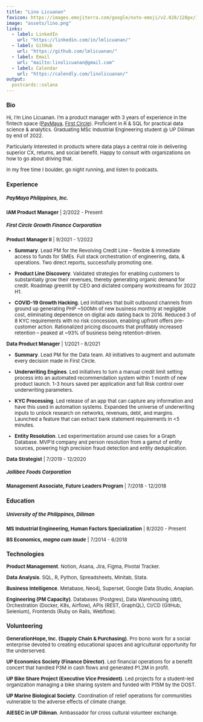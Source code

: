 ```yaml
---
title: "Lino Licuanan"
favicon: https://images.emojiterra.com/google/noto-emoji/v2.028/128px/1f44b.png
image: "assets/lino.png"
links:
  - label: LinkedIn
    url: "https://linkedin.com/in/lmlicuanan/"
  - label: GitHub
    url: "https://github.com/lmlicuanan/"
  - label: Email
    url: "mailto:linolicuanan@gmail.com"
  - label: Calendar
    url: "https://calendly.com/linolicuanan/"
output:
  postcards::solana
---
```


<head>
<!-- Global site tag (gtag.js) - Google Analytics -->
<script async src="https://www.googletagmanager.com/gtag/js?id=G-9MHZYW9421"></script>
<script>
  window.dataLayer = window.dataLayer || [];
  function gtag(){dataLayer.push(arguments);}
  gtag('js', new Date());

  gtag('config', 'G-9MHZYW9421');
</script>
</head>

<font size="2">

### Bio

Hi, I'm Lino Licuanan. I'm a product manager with 3 years of experience in the fintech space (<a href=https://www.paymaya.com>PayMaya</a>, <a href=https://www.firstcircle.ph>First Circle</a>). Proficient in R & SQL for practical data science & analytics. Graduating MSc Industrial Engineering student @ UP Diliman by end of 2022.

Particularly interested in products where data plays a central role in delivering superior CX, returns, and social benefit. Happy to consult with organizations on how to go about driving that.

In my free time I boulder, go night running, and listen to podcasts.
 
### Experience

##### PayMaya Philippines, Inc.

**IAM Product Manager** | 2/2022 - Present

##### First Circle Growth Finance Corporation

**Product Manager II** | 9/2021 - 1/2022

* **Summary**. Lead PM for the Revolving Credit Line – flexible & immediate access to funds for SMEs. Full stack orchestration of engineering, data, & operations. Two direct reports, successfully promoting one.

* **Product Line Discovery**. Validated strategies for enabling customers to substantially grow their revenues, thereby generating organic demand for credit. Roadmap greenlit by CEO and dictated company workstreams for 2022 H1.

* **COVID-19 Growth Hacking**. Led initiatives that built outbound channels from ground up generating PHP ~500Mn of new business monthly at negligible cost, eliminating dependence on digital ads dating back to 2016. Reduced 3 of 8 KYC requirements with no risk concession, enabling upfront offers pre-customer action. Rationalized pricing discounts that profitably increased retention – peaked at ~93% of business being retention-driven.

**Data Product Manager** | 1/2021 - 8/2021

* **Summary**. Lead PM for the Data team. All initiatives to augment and automate every decision made in First Circle.

* **Underwriting Engines**. Led initiatives to turn a manual credit limit setting process into an automated recommendation system within 1 month of new product launch. 1-3 hours saved per application and full Risk control over underwriting parameters.

* **KYC Processing**. Led release of an app that can capture any information and have this used in automation systems. Expanded the universe of underwriting inputs to unlock research on networks, revenues, debt, and margins. Launched a feature that can extract bank statement requirements in <5 minutes.

* **Entity Resolution**. Led experimentation around use cases for a Graph Database. MVP’d company and person resolution from a gamut of entity sources, powering high precision fraud detection and entity deduplication.

**Data Strategist** | 7/2019 - 12/2020

##### Jollibee Foods Corporation

**Management Associate, Future Leaders Program** | 7/2018 - 12/2018

### Education

##### University of the Philippines, Diliman

**MS Industrial Engineering, Human Factors Specialization** | 8/2020 - Present

**BS Economics, *magna cum laude*** | 7/2014 - 6/2018

### Technologies

**Product Management**. Notion, Asana, Jira, Figma, Pivotal Tracker.

**Data Analysis**. SQL, R, Python, Spreadsheets, Minitab, Stata.

**Business Intelligence**. Metabase, Neo4j, Superset, Google Data Studio, Anaplan.

**Engineering (PM Capacity)**. Databases (Postgres), Data Warehousing (dbt), Orchestration (Docker, K8s, Airflow), APIs (REST, GraphQL), CI/CD (GitHub, Selenium), Frontends (Ruby on Rails, Webflow).

### Volunteering

**GenerationHope, Inc. (Supply Chain & Purchasing)**. Pro bono work for a social enterprise devoted to creating educational spaces and agricultural opportunity for the underserved.

**UP Economics Society (Finance Director)**. Led financial operations for a benefit concert that handled P3M in cash flows and generated P1.2M in profit.

**UP Bike Share Project (Executive Vice President)**. Led projects for a student-led organization managing a bike sharing system and funded with P15M by the DOST.

**UP Marine Biological Society**. Coordination of relief operations for communities vulnerable to the adverse effects of climate change.

**AIESEC in UP Diliman**. Ambassador for cross cultural volunteer exchange.

</font>